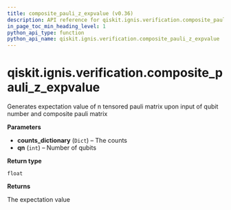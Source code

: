 ```yaml
---
title: composite_pauli_z_expvalue (v0.36)
description: API reference for qiskit.ignis.verification.composite_pauli_z_expvalue in qiskit v0.36
in_page_toc_min_heading_level: 1
python_api_type: function
python_api_name: qiskit.ignis.verification.composite_pauli_z_expvalue
---
```


<span id="qiskit-ignis-verification-composite-pauli-z-expvalue" />

# qiskit.ignis.verification.composite\_pauli\_z\_expvalue

<Function id="qiskit.ignis.verification.composite_pauli_z_expvalue" isDedicatedPage={true} github="https://github.com/qiskit-community/qiskit-ignis/tree/stable/0.7/qiskit/ignis/verification/entanglement/analysis.py" signature="composite_pauli_z_expvalue(counts_dictionary, qn)">
  Generates expectation value of n tensored pauli matrix upon input of qubit number and composite pauli matrix

  **Parameters**

  *   **counts\_dictionary** (`Dict`) – The counts
  *   **qn** (`int`) – Number of qubits

  **Return type**

  `float`

  **Returns**

  The expectation value
</Function>

